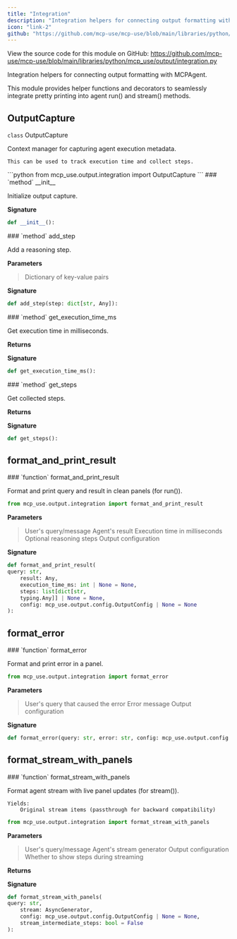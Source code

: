 ```yaml
---
title: "Integration"
description: "Integration helpers for connecting output formatting with MCPAgent API Documentation"
icon: "link-2"
github: "https://github.com/mcp-use/mcp-use/blob/main/libraries/python/mcp_use/output/integration.py"
---
```



<Callout type="info" title="Source Code">
View the source code for this module on GitHub: <a href='https://github.com/mcp-use/mcp-use/blob/main/libraries/python/mcp_use/output/integration.py' target='_blank' rel='noopener noreferrer'>https://github.com/mcp-use/mcp-use/blob/main/libraries/python/mcp_use/output/integration.py</a>
</Callout>

Integration helpers for connecting output formatting with MCPAgent.

This module provides helper functions and decorators to seamlessly
integrate pretty printing into agent run() and stream() methods.

## OutputCapture

<div>
<RandomGradientBackground className="rounded-lg p-4 w-full h-full rounded-full">
<div className="text-black">
<div className="text-black font-bold text-xl mb-2 mt-8"><code className="!text-black">class</code> OutputCapture</div>

Context manager for capturing agent execution metadata.

    This can be used to track execution time and collect steps.

</div>
</RandomGradientBackground>
```python
from mcp_use.output.integration import OutputCapture
```

<Card type="info">
### `method` __init__

Initialize output capture.

**Signature**
```python wrap
def __init__():
```

</Card>
<Card type="info">
### `method` add_step

Add a reasoning step.


**Parameters**
><ParamField body="step" type="dict[str, Any]" required="True" >   Dictionary of key-value pairs </ParamField>

**Signature**
```python wrap
def add_step(step: dict[str, Any]):
```

</Card>

<Card type="info">
### `method` get_execution_time_ms

Get execution time in milliseconds.


**Returns**
><ResponseField name="returns" type="int | None" />

**Signature**
```python wrap
def get_execution_time_ms():
```

</Card>

<Card type="info">
### `method` get_steps

Get collected steps.


**Returns**
><ResponseField name="returns" type="list[dict[str, Any]]" />

**Signature**
```python wrap
def get_steps():
```

</Card>

</div>


## format_and_print_result
<Card type="info">
### `function` format_and_print_result

Format and print query and result in clean panels (for run()).


```python
from mcp_use.output.integration import format_and_print_result
```

**Parameters**
><ParamField body="query" type="str" required="True" >   User's query/message </ParamField>
><ParamField body="result" type="Any" required="True" >   Agent's result </ParamField>
><ParamField body="execution_time_ms" type="int | None" default="None" >   Execution time in milliseconds </ParamField>
><ParamField body="steps" type="list[dict[str, typing.Any]] | None" default="None" >   Optional reasoning steps </ParamField>
><ParamField body="config" type="mcp_use.output.config.OutputConfig | None" default="None" >   Output configuration </ParamField>

**Signature**
```python wrap
def format_and_print_result(
query: str,
    result: Any,
    execution_time_ms: int | None = None,
    steps: list[dict[str,
    typing.Any]] | None = None,
    config: mcp_use.output.config.OutputConfig | None = None
):
```

</Card>


## format_error
<Card type="info">
### `function` format_error

Format and print error in a panel.


```python
from mcp_use.output.integration import format_error
```

**Parameters**
><ParamField body="query" type="str" required="True" >   User's query that caused the error </ParamField>
><ParamField body="error" type="str" required="True" >   Error message </ParamField>
><ParamField body="config" type="mcp_use.output.config.OutputConfig | None" default="None" >   Output configuration </ParamField>

**Signature**
```python wrap
def format_error(query: str, error: str, config: mcp_use.output.config.OutputConfig | None = None):
```

</Card>


## format_stream_with_panels
<Card type="info">
### `function` format_stream_with_panels

Format agent stream with live panel updates (for stream()).

    Yields:
        Original stream items (passthrough for backward compatibility)

```python
from mcp_use.output.integration import format_stream_with_panels
```

**Parameters**
><ParamField body="query" type="str" required="True" >   User's query/message </ParamField>
><ParamField body="stream" type="AsyncGenerator" required="True" >   Agent's stream generator </ParamField>
><ParamField body="config" type="mcp_use.output.config.OutputConfig | None" default="None" >   Output configuration </ParamField>
><ParamField body="stream_intermediate_steps" type="bool" default="False" >   Whether to show steps during streaming </ParamField>

**Returns**
><ResponseField name="returns" type="AsyncGenerator" />

**Signature**
```python wrap
def format_stream_with_panels(
query: str,
    stream: AsyncGenerator,
    config: mcp_use.output.config.OutputConfig | None = None,
    stream_intermediate_steps: bool = False
):
```

</Card>
